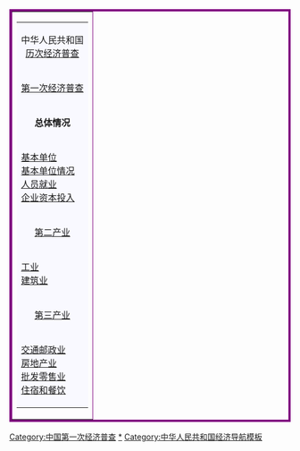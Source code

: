 <table border="4" align="right" bordercolor="#800080">
<tr><td>

<table border="0" align="center" bgcolor="#EEEEEE" cellspacing="4" cellpadding="2">
<tr>
 <td align="center" bgcolor="#F9F9FF" align="center" align="center">中华人民共和国<br />[[中华人民共和国经济普查|历次经济普查]]</td>
</tr>
<tr>
 <td align="center" bgcolor="#F9F9FF">[[中华人民共和国第一次经济普查|第一次经济普查]]</td>
</tr>
<tr>
 <td class="xl22" bgcolor="#F9F9FF" align="center">'''总体情况'''</td>
</tr>
<tr>
 <td bgcolor="#F9F9FF">[[基本单位 (统计学)|基本单位]]<br />[[第一次全国经济普查基本单位情况|基本单位情况]]<br />[[第一次全国经济普查就业人员情况|人员就业]]<br />[[第一次全国经济普查企业资本投入情况|企业资本投入]]</td>     
</tr>
<tr>
 <td class="xl22" bgcolor="#F9F9FF" align="center">[[第二产业]]</td>
</tr>
<tr>
 <td bgcolor="#F9F9FF">[[第一次全国经济普查工业基本情况|工业]]<br />[[第一次全国经济普查建筑业基本情况|建筑业]]</td>
</tr>
<tr>
 <td class="xl22" bgcolor="#F9F9FF" align="center">[[第三产业]]</td>
</tr>
<tr>
 <td bgcolor="#F9F9FF">[[第一次全国经济普查交通运输业情况|交通邮政业]]<br />[[第一次全国经济普查房地产业基本情况|房地产业]]<br>[[第一次全国经济普查批发和零售业基本情况|批发零售业]]<br />[[第一次全国经济普查旅馆餐饮业基本情况|住宿和餐饮]]</td>
</tr>
</table>

</td></tr>
</table><includeonly>[[Category:中国第一次经济普查]]</includeonly><noinclude>

[[Category:中国第一次经济普查|*]]
[[Category:中华人民共和国经济导航模板]]
</noinclude>